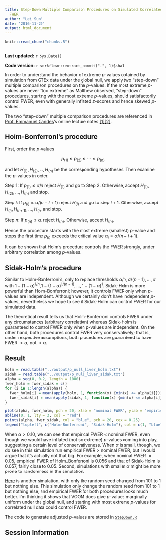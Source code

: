 ```yaml
---
title: Step-Down Multiple Comparison Procedures on Simulated Correlated Null to Control
  FWER
author: "Lei Sun"
date: '2016-11-29'
output: html_document
---
```


```r
knitr::read_chunk("chunks.R")
```

```r
```

**Last updated:** `r Sys.Date()`

**Code version:** `r workflowr::extract_commit(".", 1)$sha1`


In order to understand the behavior of extreme $p$-values obtained by simulation from GTEx data under the global null, we apply two "step-down" multiple comparison procedures on the $p$-values.  If the most extreme $p$-values are never "too extreme" as Matthew observed, "step-down" procedures, starting with the most extreme $p$-values, should satisfactorily control FWER, even with generally inflated $z$-scores and hence skewed $p$-values.

The two "step-down" multiple comparison procedures are referenced in [Prof. Emmanuel Candes](https://statweb.stanford.edu/~candes/)'s online lecture notes [[1]](https://github.com/LSun/truncash/blob/master/ref/Lecture6.pdf)[[2]](https://github.com/LSun/truncash/blob/master/ref/Lecture7.pdf). 


## Holm-Bonferroni's procedure

First, order the $p$-values

$$
p_{(1)} \leq p_{(2)} \leq \cdots \leq p_{(n)}
$$

and let $H_{(1)}, H_{(2)}, \ldots, H_{(n)}$ be the corresponding hypotheses.  Then examine the $p$-values in order.

Step 1: If $p_{(1)} \leq \alpha/n$ reject $H_{(1)}$ and go to Step 2. Otherwise, accept $H_{(1)}, H_{(2)}, \ldots, H_{(n)}$ and stop.

Step $i$: If $p_{(i)} \leq \alpha / (n − i + 1)$ reject $H_{(i)}$ and go to step $i + 1$.  Otherwise, accept $H_{(i)}, H_{(i + 1)}, \ldots, H_{(n)}$ and stop.

Step $n$: If $p_{(n)} \leq \alpha$, reject $H_{(n)}$.  Otherwise, accept $H_{(n)}$.

Hence the procedure starts with the most extreme (smallest) $p$-value and stops the first time $p_{(i)}$ exceeds the critical value $\alpha_i = \alpha/(n − i + 1)$.

It can be shown that Holm’s procedure controls the FWER strongly, under arbitrary correlation among $p$-values.

## Sidak-Holm's procedure

Similar to Holm-Bonferroni's, only to replace thresholds $\alpha/n, \alpha/(n-1), \ldots, \alpha$ with $1 - (1 - \alpha)^{1/n}, 1 - (1 - \alpha)^{1/(n-1)}, \ldots, 1 - (1 - \alpha)^{1}$.  Sidak-Holm is more powerful than Holm-Bonferroni; however, it controls FWER only when $p$-values are independent.  Although we certainly don't have independent $p$-values, nevertheless we hope to see if Sidak-Holm can control FWER for our simulated data.


The theoretical result tells us that Holm-Bonferroni controls FWER under any circumstances (arbitrary correlation) whereas Sidak-Holm is guaranteed to control FWER only when p-values are independent.  On the other hand, both procedures control FWER very conservatively; that is, under respective assumptions, both procedures are guaranteed to have FWER $< \alpha$, not $= \alpha$.

## Result

```r
holm = read.table("../output/p_null_liver_holm.txt")
sidak = read.table("../output/p_null_liver_sidak.txt")
alpha = seq(0, 0.2, length = 1000)
fwer_holm = fwer_sidak = c()
for (i in 1:length(alpha)) {
  fwer_holm[i] = mean(apply(holm, 1, function(x) {min(x) <= alpha[i]}))
  fwer_sidak[i] = mean(apply(sidak, 1, function(x) {min(x) <= alpha[i]}))
}

plot(alpha, fwer_holm, pch = 20, xlab = "nominal FWER", ylab = "empirical FWER", xlim = c(0, max(alpha)), ylim = c(0, max(alpha)), cex = 0.25)
abline(0, 1, lty = 3, col = "red")
points(alpha, fwer_sidak, col = "blue", pch = 20, cex = 0.25)
legend("topleft", c("Holm-Bonferroni", "Sidak-Holm"), col = c(1, "blue"), pch = 20)
```

When $\alpha > 0.10$, we can see that empirical FWER $<$ nominal FWER, even though we would have inflated (not so extreme) $p$-values coming into play, suggesting a certain level of conservativeness.  When $\alpha$ is small, though, we do see in this simulation run empirical FWER $>$ nominal FWER, but I would argue that it's actually not that big.  For example, when nominal FWER $= 0.05$, empirical FWER of Holm_Bonferroni is $0.056$ and that of Sidak-Holm is $0.057$, fairly close to $0.05$.  Second, simulations with smaller $\alpha$ might be more prone to randomness in the simulation.

[Here](https://github.com/LSun/truncash/blob/master/output/p_null_liver_FWER_2.jpg) is another simulation, with only the random seed changed from $101$ to $1$ but nothing else.  This simulation only change the random seed from $101$ to $1$ but nothing else, and empirical FWER for both procedures looks much better.  I'm thinking it shows that VOOM does give $p$-values marginally uniform under the global null, and starting with most extreme $p$-values for correlated null data could control FWER.

The code to generate adjusted $p$-values are stored in [`StepDown.R`](https://github.com/LSun/truncash/blob/master/code/StepDown.R)

## Session Information

```r
```
